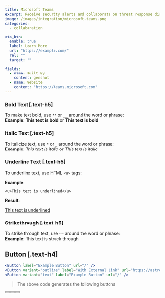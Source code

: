 ```yaml
---
title: Microsoft Teams
excerpt: Receive security alerts and collaborate on threat response directly in Teams
image: /images/integration/microsoft-teams.png
categories:
  - collaboration

cta_btn:
  enable: true
  label: Learn More
  url: "https://example.com/"
  rel: ""
  target: ""

fields:
  - name: Built By
    content: genshot
  - name: Website
    content: "https://teams.microsoft.com"
---
```


<Gallery>
  <GalleryItem
    image_src="/integration/images/1.jpg"
    image_alt="example alt text"
    video_src="LXb3EKWsInQ"
    image_source="content-collection"
  />
  <GalleryItem
    width="1/2"
    image_src="/integration/images/2.jpg"
    image_alt="example alt text"
    image_source="content-collection"
  />
  <GalleryItem
    width="1/2"
    image_src="/integration/images/3.jpg"
    image_alt="example alt text"
    image_source="content-collection"
  />
</Gallery>

### Bold Text [.text-h5]

To make text bold, use `**` or `__` around the word or phrase:  
**Example**: **This text is bold** or **This text is bold**

### Italic Text [.text-h5]

To italicize text, use `*` or `_` around the word or phrase:  
**Example**: _This text is italic_ or _This text is italic_

### Underline Text [.text-h5]

To underline text, use HTML `<u>` tags:

**Example**:

`<u>This text is underlined</u>`

**Result**:

<u>This text is underlined</u>

### Strikethrough [.text-h5]

To strike through text, use `~~` around the word or phrase:  
**Example**: ~~This text is struck through~~

## Button [.text-h4]

```jsx
<Button label="Example Button" url="/" />
<Button variant="outline" label="With External Link" url="https://astro.build" />
<Button variant="text" label="Example Button" url="/" />
```

> The above code generates the following buttons

<Button label="Example Button" url="/" />
<Button
  variant="outline"
  label="With External Link"
  url="https://astro.build"
/>
<Button variant="text" label="Example Button" url="/" />
